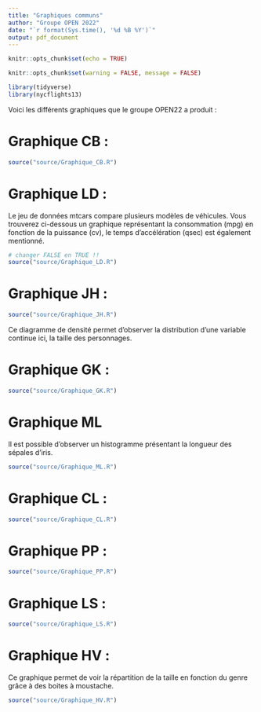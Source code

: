 ```yaml
---
title: "Graphiques communs"
author: "Groupe OPEN 2022"
date: "`r format(Sys.time(), '%d %B %Y')`"
output: pdf_document
---
```


```r
knitr::opts_chunk$set(echo = TRUE)
```

```r
knitr::opts_chunk$set(warning = FALSE, message = FALSE) 
```

```r
library(tidyverse)
library(nycflights13)

```

Voici les différents graphiques que le groupe OPEN22 a produit :

# Graphique CB :

```r
source("source/Graphique_CB.R")
```

# Graphique LD :
Le jeu de données mtcars compare plusieurs modèles de véhicules.
Vous trouverez ci-dessous un graphique représentant la consommation (mpg) en fonction de la puissance (cv), le temps d’accélération (qsec) est également mentionné.

```r
# changer FALSE en TRUE !!
source("source/Graphique_LD.R")
```

# Graphique JH :

```r
source("source/Graphique_JH.R")
```

Ce diagramme de densité permet d'observer la distribution d'une variable continue ici, la taille des personnages.

# Graphique GK :

```r
source("source/Graphique_GK.R")
```

# Graphique ML

Il est possible d'observer un histogramme présentant la longueur des sépales d'iris. 

```r
source("source/Graphique_ML.R")
```
# Graphique CL :

```r
source("source/Graphique_CL.R")
```
# Graphique PP :

```r
source("source/Graphique_PP.R")
```
# Graphique LS :

```r
source("source/Graphique_LS.R")
```

# Graphique HV :

Ce graphique permet de voir la répartition de la taille en fonction du genre grâce à des boites à moustache. 

```r
source("source/Graphique_HV.R")
```



 




 
 
